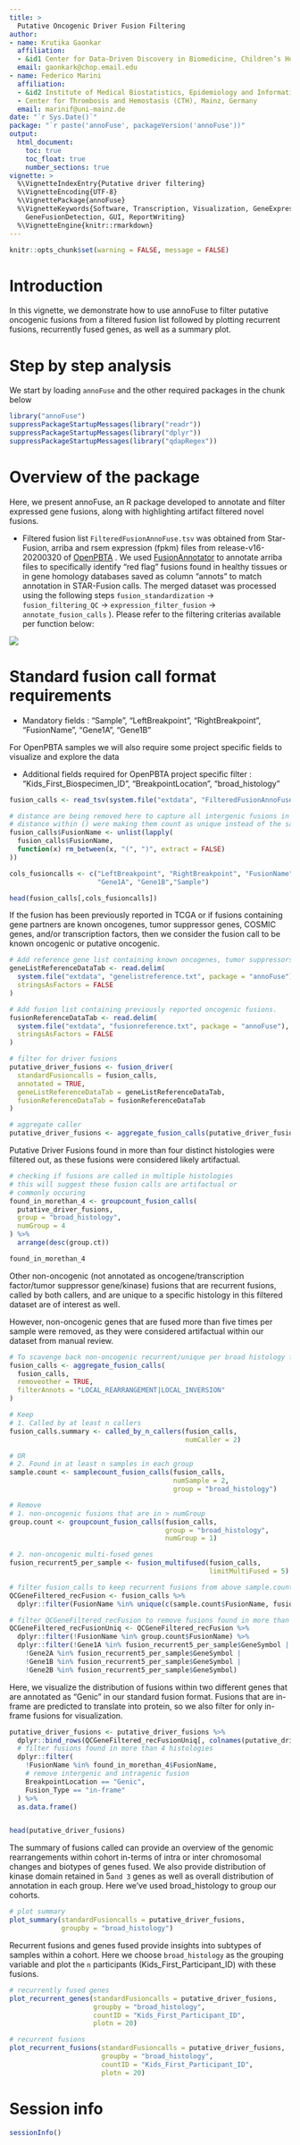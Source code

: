 ```yaml
---
title: >
  Putative Oncogenic Driver Fusion Filtering
author:
- name: Krutika Gaonkar
  affiliation: 
  - &id1 Center for Data-Driven Discovery in Biomedicine, Children’s Hospital of Philadelphia, USA
  email: gaonkark@chop.email.edu
- name: Federico Marini
  affiliation: 
  - &id2 Institute of Medical Biostatistics, Epidemiology and Informatics (IMBEI), Mainz, Germany
  - Center for Thrombosis and Hemostasis (CTH), Mainz, Germany
  email: marinif@uni-mainz.de
date: "`r Sys.Date()`"
package: "`r paste('annoFuse', packageVersion('annoFuse'))"
output: 
  html_document:
    toc: true
    toc_float: true
    number_sections: true
vignette: >
  %\VignetteIndexEntry{Putative driver filtering}
  %\VignetteEncoding{UTF-8}  
  %\VignettePackage{annoFuse}
  %\VignetteKeywords{Software, Transcription, Visualization, GeneExpression, Annotation,
    GeneFusionDetection, GUI, ReportWriting}
  %\VignetteEngine{knitr::rmarkdown}
---
```


```r
knitr::opts_chunk$set(warning = FALSE, message = FALSE)
```

# Introduction

In this vignette, we demonstrate how to use annoFuse to filter putative oncogenic fusions from a filtered fusion list followed by plotting recurrent fusions, recurrently fused genes, as well as a summary plot. 

# Step by step analysis

We start by loading `annoFuse` and the other required packages in the chunk below

```r
library("annoFuse")
suppressPackageStartupMessages(library("readr"))
suppressPackageStartupMessages(library("dplyr"))
suppressPackageStartupMessages(library("qdapRegex"))
```

# Overview of the package

Here, we present annoFuse, an R package developed to annotate and filter expressed gene fusions, along with highlighting artifact filtered novel fusions.

 * Filtered fusion list `FilteredFusionAnnoFuse.tsv` was obtained from Star-Fusion, arriba and rsem expression (fpkm) files from release-v16-20200320 of [OpenPBTA](https://github.com/AlexsLemonade/OpenPBTA-analysis) . 
 We used [FusionAnnotator](https://github.com/FusionAnnotator/FusionAnnotator/tree/v0.2.0) to annotate arriba files to specifically identify “red flag” fusions found in healthy tissues or in gene homology databases saved as column "annots" to match annotation in STAR-Fusion calls. 
 The merged dataset was processed using the following steps `fusion_standardization` -> `fusion_filtering_QC` -> `expression_filter_fusion` -> `annotate_fusion_calls` ). 
 Please refer to the filtering criterias available per function below:

![](Figure_1.png)

# Standard fusion call format requirements

  - Mandatory fields : "Sample", "LeftBreakpoint", "RightBreakpoint", "FusionName", "Gene1A", "Gene1B"
  
  For OpenPBTA samples we will also require some project specific fields to visualize and explore the data
  
  - Additional fields required for OpenPBTA project specific filter : "Kids_First_Biospecimen_ID", "BreakpointLocation", "broad_histology"


```r
fusion_calls <- read_tsv(system.file("extdata", "FilteredFusionAnnoFuse.tsv", package = "annoFuse"))

# distance are being removed here to capture all intergenic fusions in count
# distance within () were making them count as unique instead of the same fusion
fusion_calls$FusionName <- unlist(lapply(
  fusion_calls$FusionName, 
  function(x) rm_between(x, "(", ")", extract = FALSE)
))

cols_fusioncalls <- c("LeftBreakpoint", "RightBreakpoint", "FusionName",
                      "Gene1A", "Gene1B","Sample")

head(fusion_calls[,cols_fusioncalls])
```

If the fusion has been previously reported in TCGA or if fusions containing gene partners are known oncogenes, tumor suppressor genes, COSMIC genes, and/or transcription factors, then we consider the fusion call to be known oncogenic or putative oncogenic. 


```r
# Add reference gene list containing known oncogenes, tumor suppressors, kinases, and transcription factors
geneListReferenceDataTab <- read.delim(
  system.file("extdata", "genelistreference.txt", package = "annoFuse"),
  stringsAsFactors = FALSE
)

# Add fusion list containing previously reported oncogenic fusions.
fusionReferenceDataTab <- read.delim(
  system.file("extdata", "fusionreference.txt", package = "annoFuse"),
  stringsAsFactors = FALSE
)

# filter for driver fusions
putative_driver_fusions <- fusion_driver(
  standardFusioncalls = fusion_calls, 
  annotated = TRUE, 
  geneListReferenceDataTab = geneListReferenceDataTab, 
  fusionReferenceDataTab = fusionReferenceDataTab
)

# aggregate caller
putative_driver_fusions <- aggregate_fusion_calls(putative_driver_fusions, removeother = FALSE)
```

Putative Driver Fusions found in more than four distinct histologies were filtered out, as these fusions were considered likely artifactual.

```r
# checking if fusions are called in multiple histologies
# this will suggest these fusion calls are artifactual or
# commonly occuring
found_in_morethan_4 <- groupcount_fusion_calls(
  putative_driver_fusions, 
  group = "broad_histology", 
  numGroup = 4
) %>% 
  arrange(desc(group.ct))

found_in_morethan_4
```

Other non-oncogenic (not annotated as oncogene/transcription factor/tumor suppressor gene/kinase) fusions that are recurrent fusions, called by both callers, and are unique to a specific histology in this filtered dataset are of interest as well. 

However, non-oncogenic genes that are fused more than five times per sample were removed, as they were considered artifactual within our dataset from manual review. 


```r
# To scavenge back non-oncogenic recurrent/unique per broad histology fusions
fusion_calls <- aggregate_fusion_calls(
  fusion_calls,
  removeother = TRUE,
  filterAnnots = "LOCAL_REARRANGEMENT|LOCAL_INVERSION"
)

# Keep
# 1. Called by at least n callers
fusion_calls.summary <- called_by_n_callers(fusion_calls, 
                                            numCaller = 2)

# OR
# 2. Found in at least n samples in each group
sample.count <- samplecount_fusion_calls(fusion_calls, 
                                         numSample = 2, 
                                         group = "broad_histology")

# Remove
# 1. non-oncogenic fusions that are in > numGroup
group.count <- groupcount_fusion_calls(fusion_calls, 
                                       group = "broad_histology", 
                                       numGroup = 1)

# 2. non-oncogenic multi-fused genes
fusion_recurrent5_per_sample <- fusion_multifused(fusion_calls, 
                                                  limitMultiFused = 5)

# filter fusion_calls to keep recurrent fusions from above sample.count and fusion_calls.summary
QCGeneFiltered_recFusion <- fusion_calls %>%
  dplyr::filter(FusionName %in% unique(c(sample.count$FusionName, fusion_calls.summary$FusionName)))

# filter QCGeneFiltered_recFusion to remove fusions found in more than 1 group and multifused gene per samples
QCGeneFiltered_recFusionUniq <- QCGeneFiltered_recFusion %>%
  dplyr::filter(!FusionName %in% group.count$FusionName) %>%
  dplyr::filter(!Gene1A %in% fusion_recurrent5_per_sample$GeneSymbol |
    !Gene2A %in% fusion_recurrent5_per_sample$GeneSymbol |
    !Gene1B %in% fusion_recurrent5_per_sample$GeneSymbol |
    !Gene2B %in% fusion_recurrent5_per_sample$GeneSymbol)
```

Here, we visualize the distribution of fusions within two different genes that are annotated as "Genic" in our standard fusion format.
Fusions that are in-frame are predicted to translate into protein, so we also filter for only in-frame fusions for visualization.

```r
putative_driver_fusions <- putative_driver_fusions %>%
  dplyr::bind_rows(QCGeneFiltered_recFusionUniq[, colnames(putative_driver_fusions)]) %>%
  # filter fusions found in more than 4 histologies
  dplyr::filter(
    !FusionName %in% found_in_morethan_4$FusionName,
    # remove intergenic and intragenic fusion
    BreakpointLocation == "Genic",
    Fusion_Type == "in-frame"
  ) %>%
  as.data.frame()


head(putative_driver_fusions)
```

The summary of fusions called can provide an overview of the genomic rearrangements within cohort in-terms of intra or inter chromosomal changes and biotypes of genes fused. We also provide distribution of kinase domain retained in 5` and 3` genes as well as overall distribution of annotation in each group. Here we've used broad_histology to group our cohorts. 

```r
# plot summary
plot_summary(standardFusioncalls = putative_driver_fusions, 
             groupby = "broad_histology")
```

Recurrent fusions and genes fused provide insights into subtypes of samples within a cohort. 
Here we choose `broad_histology` as the grouping variable and plot the `n` participants (Kids_First_Participant_ID) with these fusions. 

```r
# recurrently fused genes
plot_recurrent_genes(standardFusioncalls = putative_driver_fusions, 
                     groupby = "broad_histology", 
                     countID = "Kids_First_Participant_ID", 
                     plotn = 20)
```

```r
# recurrent fusions
plot_recurrent_fusions(standardFusioncalls = putative_driver_fusions, 
                       groupby = "broad_histology", 
                       countID = "Kids_First_Participant_ID", 
                       plotn = 20)
```

# Session info {-}

```r
sessionInfo()
```
